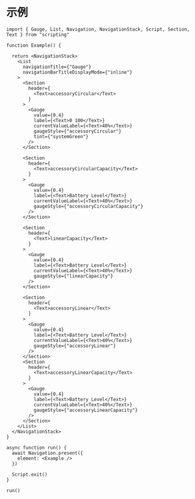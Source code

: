 # 示例

```tsx
import { Gauge, List, Navigation, NavigationStack, Script, Section, Text } from "scripting"

function Example() {

  return <NavigationStack>
    <List
      navigationTitle={"Gauge"}
      navigationBarTitleDisplayMode={"inline"}
    >
      <Section
        header={
          <Text>accessoryCircular</Text>
        }
      >
        <Gauge
          value={0.4}
          label={<Text>0 100</Text>}
          currentValueLabel={<Text>40%</Text>}
          gaugeStyle={"accessoryCircular"}
          tint={"systemGreen"}
        />
      </Section>

      <Section
        header={
          <Text>accessoryCircularCapacity</Text>
        }
      >
        <Gauge
          value={0.4}
          label={<Text>Battery Level</Text>}
          currentValueLabel={<Text>40%</Text>}
          gaugeStyle={"accessoryCircularCapacity"}
        />
      </Section>

      <Section
        header={
          <Text>linearCapacity</Text>
        }
      >
        <Gauge
          value={0.4}
          label={<Text>Battery Level</Text>}
          currentValueLabel={<Text>40%</Text>}
          gaugeStyle={"linearCapacity"}
        />
      </Section>

      <Section
        header={
          <Text>accessoryLinear</Text>
        }
      >
        <Gauge
          value={0.4}
          label={<Text>Battery Level</Text>}
          currentValueLabel={<Text>40%</Text>}
          gaugeStyle={"accessoryLinear"}
        />
      </Section>
      <Section
        header={
          <Text>accessoryLinearCapacity</Text>
        }
      >
        <Gauge
          value={0.4}
          label={<Text>Battery Level</Text>}
          currentValueLabel={<Text>40%</Text>}
          gaugeStyle={"accessoryLinearCapacity"}
        />
      </Section>
    </List>
  </NavigationStack>
}

async function run() {
  await Navigation.present({
    element: <Example />
  })

  Script.exit()
}

run()
```